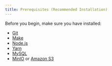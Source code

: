 ```yaml
---
title: Prerequisites (Recommended Installation)
---
```


Before you begin, make sure you have installed:
- [Git](https://git-scm.com/downloads)
- [Make](https://www.gnu.org/software/make/)
- [Node.js](https://nodejs.org/en/download/)
- [Yarn](https://yarnpkg.com/getting-started/install)
- [MySQL](https://dev.mysql.com/downloads/mysql/)
- [MinIO](https://min.io/download) or [Amazon S3](https://aws.amazon.com/s3/)
